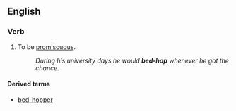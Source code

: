 ==English==

===Verb===
{{en-verb|inf=to [[bed]]-[[hop]]|bed-hops|bed-hopping|bed-hopped}}

# To be [[promiscuous]].
#:''During his university days he would '''bed-hop''' whenever he got the chance.''

====Derived terms====
*[[bed-hopper]]